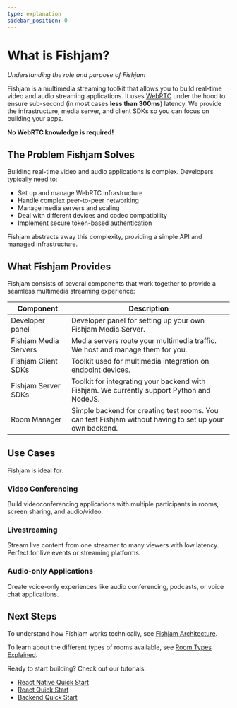 ```yaml
---
type: explanation
sidebar_position: 0
---
```


# What is Fishjam?

_Understanding the role and purpose of Fishjam_

Fishjam is a multimedia streaming toolkit that allows you to build real-time video and audio streaming applications.
It uses [WebRTC](https://developer.mozilla.org/en-US/docs/Web/API/WebRTC_API) under the hood to ensure sub-second (in most cases **less than 300ms**) latency.
We provide the infrastructure, media server, and client SDKs so you can focus on building your apps.

**No WebRTC knowledge is required!**

## The Problem Fishjam Solves

Building real-time video and audio applications is complex. Developers typically need to:

- Set up and manage WebRTC infrastructure
- Handle complex peer-to-peer networking
- Manage media servers and scaling
- Deal with different devices and codec compatibility
- Implement secure token-based authentication

Fishjam abstracts away this complexity, providing a simple API and managed infrastructure.

## What Fishjam Provides

Fishjam consists of several components that work together to provide a seamless multimedia streaming experience:

| Component             | Description                                                                                             |
| --------------------- | ------------------------------------------------------------------------------------------------------- |
| Developer panel       | Developer panel for setting up your own Fishjam Media Server.                                           |
| Fishjam Media Servers | Media servers route your multimedia traffic. We host and manage them for you.                           |
| Fishjam Client SDKs   | Toolkit used for multimedia integration on endpoint devices.                                            |
| Fishjam Server SDKs   | Toolkit for integrating your backend with Fishjam. We currently support Python and NodeJS.              |
| Room Manager          | Simple backend for creating test rooms. You can test Fishjam without having to set up your own backend. |

## Use Cases

Fishjam is ideal for:

### Video Conferencing

Build videoconferencing applications with multiple participants in rooms, screen sharing, and audio/video.

### Livestreaming

Stream live content from one streamer to many viewers with low latency.
Perfect for live events or streaming platforms.

### Audio-only Applications

Create voice-only experiences like audio conferencing, podcasts, or voice chat applications.

## Next Steps

To understand how Fishjam works technically, see [Fishjam Architecture](/explanation/architecture).

To learn about the different types of rooms available, see [Room Types Explained](/explanation/room-types).

Ready to start building? Check out our tutorials:

- [React Native Quick Start](/tutorials/react-native-quick-start)
- [React Quick Start](/tutorials/react-quick-start)
- [Backend Quick Start](/tutorials/backend-quick-start)

